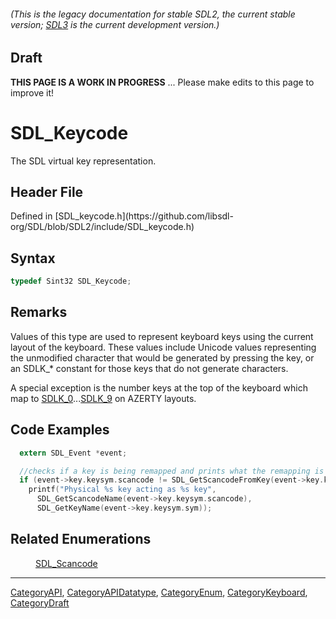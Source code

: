 ====== (This is the legacy documentation for stable SDL2, the current stable version; [https://wiki.libsdl.org/SDL3/ SDL3] is the current development version.) ======

== Draft ==

'''THIS PAGE IS A WORK IN PROGRESS''' ... Please make edits to this page to improve it!
= SDL_Keycode =

The SDL virtual key representation.

== Header File ==

Defined in [SDL_keycode.h](https://github.com/libsdl-org/SDL/blob/SDL2/include/SDL_keycode.h)

== Syntax ==

<syntaxhighlight lang='c'>
typedef Sint32 SDL_Keycode;</syntaxhighlight>

== Remarks ==

Values of this type are used to represent keyboard keys using the current
layout of the keyboard. These values include Unicode values representing
the unmodified character that would be generated by pressing the key, or an
SDLK_* constant for those keys that do not generate characters.

A special exception is the number keys at the top of the keyboard which map
to [[SDLK_0]]...[[SDLK_9]] on AZERTY layouts.

== Code Examples ==

<syntaxhighlight lang='c'>
  extern SDL_Event *event;

  //checks if a key is being remapped and prints what the remapping is
  if (event->key.keysym.scancode != SDL_GetScancodeFromKey(event->key.keysym.sym))
    printf("Physical %s key acting as %s key",
      SDL_GetScancodeName(event->key.keysym.scancode),
      SDL_GetKeyName(event->key.keysym.sym));
</syntaxhighlight>

== Related Enumerations ==

:[[SDL_Scancode]]

----
[[CategoryAPI]], [[CategoryAPIDatatype]], [[CategoryEnum]], [[CategoryKeyboard]], [[CategoryDraft]]


